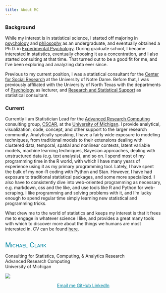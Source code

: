 ```yaml
---
title: About MC
---
```



<span itemscope itemtype="http://schema.org/Person">

### Background

<span itemprop="description">
While my interest is in statistical science, I started off majoring in [psychology](http://www.psy.tcu.edu/) and [philosophy](http://www.phil.tcu.edu/) as an undergraduate, and eventually obtained a Ph.D. in [Experimental Psychology](http://psychology.unt.edu/graduate-programs/applied-experimental-psychology). During graduate school, I became interested in statistics, eventually choosing it as a concentration, and I also started consulting at that time. That turned out to be a good fit for me, and I've been exploring and analyzing data ever since.
</span>

<span itemprop="description">
Previous to my current position, I was a statistical consultant for the [Center for Social Research](http://csr.nd.edu/) at the University of Notre Dame. Before that, I was previously affiliated with the <span itemprop="affiliation alumniOf">University of North Texas</span> with the departments of [Psychology](http://www.psyc.unt.edu/) as lecturer, and [Research and Statistical Support](http://www.unt.edu/rss) as statistical consultant.
</span>


### Current

<span itemprop="description">
Currently I am <span itemprop="jobTitle">Statistician</span> Lead for the [<span itemprop="worksFor memberOf">Advanced Research Computing</span>](http://arc.umich.edu/) consulting group, [<span itemprop="worksFor memberOf">CSCAR</span>](http://cscar.research.umich.edu/), at the [<span itemprop="affiliation workLocation">University of Michigan</span>](https://umich.edu/). I provide analytical, visualization, code, concept, and other support to the larger research community. Analytically speaking, I have a fairly wide exposure to modeling techniques, from traditional models to their extensions dealing with clustered data, temporal, spatial and nonlinear contexts, latent variable models, machine learning techniques, Bayesian approaches, dealing with unstructured data (e.g. text analysis), and so on. I spend most of my programming time in the <span itemscope itemtype ="https://schema.org/ComputerLanguage">R</span> world, with which I have many years of experience using it as my primary programming tool. Lately, I have spent the bulk of my non-R coding with <span itemscope itemtype ="https://schema.org/ComputerLanguage">Python</span> and <span itemscope itemtype ="https://schema.org/ComputerLanguage">Stan</span>. However, I have had exposure to traditional statistical packages, and some more specialized. I also have to consistently dive into web-oriented programming as necessary, e.g. markdown, css and the like, and use tools like R and Python for web-scraping. I like programming and solving problems with it, and I'm lucky enough to spend regular time simply learning new statistical and programming tricks.
</span>



What drew me to the world of statistics and keeps my interest is that it frees me to engage in whatever science I like, and provides a great many tools with which to discover more about the things we humans are most interested in. CV can be found [here](../cvbrief.html).

<br>
<span itemprop="name" style="font-variant: small-caps; color: #0085a1; font-size: 150%">Michael Clark</span>

<span itemscope itemtype="http://schema.org/Organization" style="font-size:100%"><span itemprop="name">Consulting for Statistics, Computing, & Analytics Research</span><br>
<span itemscope itemtype="http://schema.org/Organization" style="font-size:100%"><span itemprop="name">Advanced Research Computing</span></span><br>
<span itemscope itemtype="http://schema.org/Organization" style="font-size:100%"><span itemprop="name">University of Michigan</span></span>

<div style='text-align: center;  color: #0085a1'>
<img class='img-cscar' src="img/signature-vertical-informal.png" style="display:block; margin: 0 auto;">

<a style='color: #0085a1' href="mailto:micl@umich.edu" title="Email me"><span class="fa-stack fa-lg" aria-hidden="true">
  <i class="fa fa-circle fa-stack-2x"></i>
  <i class="fa fa-envelope fa-stack-1x fa-inverse"></i>
</span>
<span class="sr-only">Email me</span>
</a>
<a style='color: #0085a1'href="https://github.com/m-clark" title="GitHub">
  <span class="fa-stack fa-lg" aria-hidden="true">
    <i class="fa fa-circle fa-stack-2x"></i>
    <i class="fa fa-github fa-stack-1x fa-inverse"></i>
  </span>
  <span class="sr-only">GitHub</span>
</a>
<a style='color: #0085a1' href="https://linkedin.com/in/michael-clark-b475b5170" title="LinkedIn"><span class="fa-stack fa-lg" aria-hidden="true">
  <i class="fa fa-circle fa-stack-2x"></i>
  <i class="fa fa-linkedin fa-stack-1x fa-inverse"></i>
</span>
<span class="sr-only">LinkedIn</span>
</a>
</div>